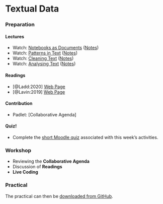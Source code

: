 # Textual Data

### Preparation

#### Lectures

- Watch: [Notebooks as Documents](https://web.microsoftstream.com/video/fa80e0b3-a14a-44dd-b9b5-1774dde219ba) ([Notes](https://github.com/jreades/i2p/blob/master/lectures/7.1-Notebooks_as_Documents.md))
- Watch: [Patterns in Text](https://web.microsoftstream.com/video/9e419529-f1d7-40a9-94e3
-3adf8c4608f6) ([Notes](https://github.com/jreades/i2p/blob/master/lectures/7.2-Patterns_
in_Text.md))
- Watch: [Cleaning Text](https://web.microsoftstream.com/video/3a7ad210-31fb-4d15-8e33-3b
ea705042e2) ([Notes](https://github.com/jreades/i2p/blob/master/lectures/7.3-Cleaning_Tex
t.md))
- Watch: [Analysing Text](https://web.microsoftstream.com/video/edcbccdd-15b9-49da-b84a-6
91b5cc41b88) ([Notes](https://github.com/jreades/i2p/blob/master/lectures/7.4-Analysing_T
ext.md))


#### Readings

- [@Ladd:2020] [Web Page](https://programminghistorian.org/en/lessons/common-similarity-m
easures)
- [@Lavin:2019] [Web Page](https://programminghistorian.org/en/lessons/analyzing-document
s-with-tfidf)

#### Contribution

- Padlet: [Collaborative Agenda]

#### Quiz!

- Complete the [short Moodle quiz](https://moodle.ucl.ac.uk/mod/quiz/view.php?id=2555003)
 associated with this week's activities.

### Workshop

- Reviewing the **Collaborative Agenda**
- Discussion of **Readings**
- **Live Coding**

### Practical

The practical can then be [downloaded from GitHub](https://github.com/jreades/i2p/blob/master/practicals/Practical-07-Textual_Data.ipynb).
